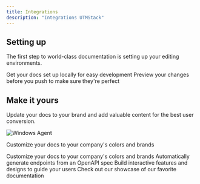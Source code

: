 ```yaml
---
title: Integrations
description: "Integrations UTMStack"
---
```



## Setting up

The first step to world-class documentation is setting up your editing environments.

<CardGroup cols={2}>
  <Card
    title="Edit Your Docs"
    icon="pen-to-square"
    href="https://mintlify.com/docs/quickstart"
  >
    Get your docs set up locally for easy development
  </Card>
  <Card
    title="Preview Changes"
    icon="image"
    href="https://mintlify.com/docs/development"
  >
    Preview your changes before you push to make sure they're perfect
  </Card>
</CardGroup>

## Make it yours

Update your docs to your brand and add valuable content for the best user conversion.


<Card title="Customize Style" href="https://mintlify.com/docs/settings/global">
  <img
    src="/images/integrations/windows-agent.svg"
    alt="Windows Agent"
    className="w-[10px] p-[70px]  h-[2px] mx-auto"
  />
  <p className="mt-2 text-center">
    Customize your docs to your company's colors and brands
  </p>
</Card>

<CardGroup cols={2}>
  <Card
    title="Customize Style"
    img="/images/integrations/windows-agent.svg"
    href="https://mintlify.com/docs/settings/global"
  >
    Customize your docs to your company's colors and brands
  </Card>
  <Card
    title="Reference APIs"
    icon="code"
    href="https://mintlify.com/docs/api-playground/openapi"
  >
    Automatically generate endpoints from an OpenAPI spec
  </Card>
  <Card
    title="Add Components"
    icon="screwdriver-wrench"
    href="https://mintlify.com/docs/content/components/accordions"
  >
    Build interactive features and designs to guide your users
  </Card>
  <Card
    title="Get Inspiration"
    icon="stars"
    href="https://mintlify.com/customers"
  >
    Check out our showcase of our favorite documentation
  </Card>
</CardGroup>
